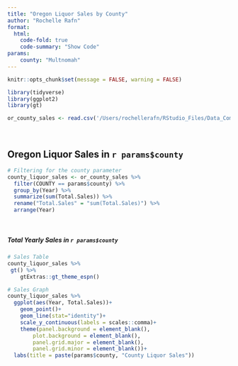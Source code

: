 ```yaml
---
title: "Oregon Liquor Sales by County"
author: "Rochelle Rafn"
format:
  html: 
    code-fold: true
    code-summary: "Show Code"
params:
    county: "Multnomah"
---
```


```r
knitr::opts_chunk$set(message = FALSE, warning = FALSE)

library(tidyverse)
library(ggplot2)
library(gt)

or_county_sales <- read.csv('/Users/rochellerafn/RStudio_Files/Data_Communication/CWD-Blog/or_county_sales.csv')
```

 

## Oregon Liquor Sales in `r params$county`

```r
# Filtering for the county parameter
county_liquor_sales <- or_county_sales %>%
  filter(COUNTY == params$county) %>%
  group_by(Year) %>%
  summarize(sum(Total.Sales)) %>%
  rename("Total.Sales" = "sum(Total.Sales)") %>%
  arrange(Year)
```

 

##### Total Yearly Sales in `r params$county`

```r
# Sales Table
county_liquor_sales %>%
 gt() %>%
    gtExtras::gt_theme_espn()
```

```r
# Sales Graph
county_liquor_sales %>%
  ggplot(aes(Year, Total.Sales))+
    geom_point()+
    geom_line(stat="identity")+
    scale_y_continuous(labels = scales::comma)+
    theme(panel.background = element_blank(),
        plot.background = element_blank(),
        panel.grid.major = element_blank(),
        panel.grid.minor = element_blank())+
  labs(title = paste(params$county, "County Liquor Sales"))
```



